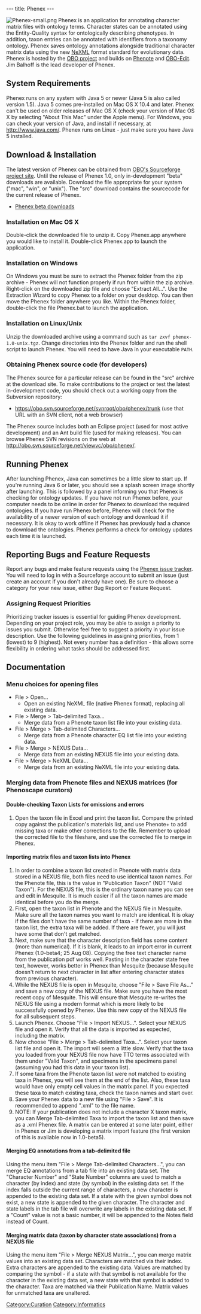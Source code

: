---
title: Phenex
---

[[Image:Phenex-small.png|right]]
Phenex is an application for annotating character matrix files with ontology terms.  Character states can be annotated using the Entity-Quality syntax for ontologically describing phenotypes.  In addition, taxon entries can be annotated with identifiers from a taxonomy ontology.  Phenex saves ontology annotations alongside traditional character matrix data using the new [http://www.nexml.org NeXML] format standard for evolutionary data.  Phenex is hosted by the [http://www.obofoundry.org/ OBO project] and builds on [http://www.phenote.org/ Phenote] and [http://oboedit.org/ OBO-Edit]. Jim Balhoff is the lead developer of Phenex.

==System Requirements==
Phenex runs on any system with Java 5 or newer (Java 5 is also called version 1.5).  Java 5 comes pre-installed on Mac OS X 10.4 and later.  Phenex can't be used on older releases of Mac OS X (check your version of Mac OS X by selecting "About This Mac" under the Apple menu).  For Windows, you can check your version of Java, and install if necessary, at http://www.java.com/.  Phenex runs on Linux - just make sure you have Java 5 installed.

==Download & Installation==
The latest version of Phenex can be obtained from [http://sourceforge.net/projects/obo/ OBO's Sourceforge project site].  Until the release of Phenex 1.0, only in-development "beta" downloads are available.  Download the file appropriate for your system ("mac", "win", or "unix").  The "src" download contains the sourcecode for the current release of Phenex.
* [http://sourceforge.net/project/showfiles.php?group_id=76834&package_id=295042 Phenex beta downloads]
===Installation on Mac OS X===
Double-click the downloaded file to unzip it.  Copy Phenex.app anywhere you would like to install it.  Double-click Phenex.app to launch the application.

===Installation on Windows===
On Windows you must be sure to extract the Phenex folder from the zip archive - Phenex will not function properly if run from within the zip archive.  Right-click on the downloaded zip file and choose "Extract All...".  Use the Extraction Wizard to copy Phenex to a folder on your desktop.  You can then move the Phenex folder anywhere you like.  Within the Phenex folder, double-click the file Phenex.bat to launch the application.

===Installation on Linux/Unix===
Unzip the downloaded archive using a command such as <code>tar zxvf phenex-1.0-unix.tgz</code>. Change directories into the Phenex folder and run the shell script to launch Phenex. You will need to have Java in your executable <code>PATH</code>.

===Obtaining Phenex source code (for developers)===
The Phenex source for a particular release can be found in the "src" archive at the download site.  To make contributions to the project or test the latest in-development code, you should check out a working copy from the Subversion repository:
* https://obo.svn.sourceforge.net/svnroot/obo/phenex/trunk (use that URL with an SVN client, not a web browser)
The Phenex source includes both an Eclipse project (used for most active development) and an Ant build file (used for making releases).  You can browse Phenex SVN revisions on the web at http://obo.svn.sourceforge.net/viewvc/obo/phenex/.

==Running Phenex==
After launching Phenex, Java can sometimes be a little slow to start up.  If you're running Java 6 or later, you should see a splash screen image shortly after launching.  This is followed by a panel informing you that Phenex is checking for ontology updates.  If you have not run Phenex before, your computer needs to be online in order for Phenex to download the required ontologies.  If you have run Phenex before, Phenex will check for the availability of a newer version of each ontology and download it if necessary.  It is okay to work offline if Phenex has previously had a chance to download the ontologies.  Phenex performs a check for ontology updates each time it is launched.

==Reporting Bugs and Feature Requests==
Report any bugs and make feature requests using the [http://sourceforge.net/tracker/?group_id=76834&atid=1116214 Phenex issue tracker].  You will need to log in with a Sourceforge account to submit an issue (just create an account if you don't already have one).  Be sure to choose a category for your new issue, either Bug Report or Feature Request.
===Assigning Request Priorities===
Prioritizing tracker issues is essential for guiding Phenex development. Depending on your project role, you may be able to assign a priority to issues you submit.  Otherwise feel free to suggest a priority in your issue description.  Use the following guidelines in assigning priorities, from 1 (lowest) to 9 (highest).  Not every number has a definition - this allows some flexibility in ordering what tasks should be addressed first.

==Documentation==

===Menu choices for opening files===
* File > Open...
** Open an existing NeXML file (native Phenex format), replacing all existing data.
* File > Merge > Tab-delimited Taxa...
** Merge data from a Phenote taxon list file into your existing data.
* File > Merge > Tab-delimited Characters...
** Merge data from a Phenote character EQ list file into your existing data.
* File > Merge > NEXUS Data...
** Merge data from an existing NEXUS file into your existing data.
* File > Merge > NeXML Data...
** Merge data from an existing NeXML file into your existing data.

===Merging data from Phenote files and NEXUS matrices (for Phenoscape curators)===

====Double-checking Taxon Lists for omissions and errors====

#Open the taxon file in Excel and print the taxon list.  Compare the printed copy against the publication's materials list, and use Phenote+ to add missing taxa or make other corrections to the file. Remember to upload the corrected file to the fileshare, and use the corrected file to merge in Phenex.

====Importing matrix files and taxon lists into Phenex====
# In order to combine a taxon list created in Phenote with matrix data stored in a NEXUS file, both files need to use identical taxon names.  For the Phenote file, this is the value in "Publication Taxon" (NOT "Valid Taxon").  For the NEXUS file, this is the ordinary taxon name you can see and edit in Mesquite.  It is much easier if all the taxon names are made identical before you do the merge.
# First, open the  taxon list in Phenote and the NEXUS file in Mesquite.  Make sure all the taxon names you want to match are identical.  It is okay if the files don't have the same number of taxa - if there are more in the taxon list, the extra taxa will be added.  If there are fewer, you will just have some that don't get matched.
# Next, make sure that the character description field has some content (more than numerical).  If it is blank, it leads to an import error in current Phenex (1.0-beta4; 25 Aug 08).  Copying the free text character name from the publication pdf works well.  Pasting in the character state free text, however, works better in Phenex than Mesquite (because Mesquite doesn't return to next character in list after entering character states from previous character).
# While the NEXUS file is open in Mesquite, choose "File > Save File As..." and save a new copy of the NEXUS file.  Make sure you have the most recent copy of Mesquite.  This will ensure that Mesquite re-writes the NEXUS file using a modern format which is more likely to be successfully opened by Phenex.  Use this new copy of the NEXUS file for all subsequent steps.
# Launch Phenex.  Choose "File > Import NEXUS...".  Select your NEXUS file and open it.  Verify that all the data is imported as expected, including the matrix.
# Now choose "File > Merge > Tab-delimited Taxa...".  Select your taxon list file and open it.  The import will seem a little slow.  Verify that the taxa you loaded from your NEXUS file now have TTO terms associated with them under "Valid Taxon", and specimens in the specimens panel (assuming you had this data in your taxon list).
# If some taxa from the Phenote taxon list were not matched to existing taxa in Phenex, you will see them at the end of the list.  Also, these taxa would have only empty cell values in the matrix panel.  If you expected these taxa to match existing taxa, check the taxon names and start over.
# Save your Phenex data to a new file using "File > Save".  It is recommended to append ".xml" to the file name.
# NOTE: If your publication does not include a character X taxon matrix, you can Merge Tab-delimited Taxa to import the taxon list and then save as a .xml Phenex file. A matrix can be entered at some later point, either in Phenex or Jim is developing a matrix import feature (the first version of this is available now in 1.0-beta5).

====Merging EQ annotations from a tab-delimited file====
Using the menu item "File > Merge Tab-delimited Characters...", you can merge EQ annotations from a tab file into an existing data set. The "Character Number" and "State Number" columns are used to match a character (by index) and state (by symbol) in the existing data set.  If the index falls outside the current range of characters, a new character is appended to the existing data set.  If a state with the given symbol does not exist, a new state is appended to the given character.  The character and state labels in the tab file will overwrite any labels in the existing data set.  If a "Count" value is not a basic number, it will be appended to the Notes field instead of Count.

====Merging matrix data (taxon by character state associations) from a NEXUS file====
Using the menu item "File > Merge NEXUS Matrix...", you can merge matrix values into an existing data set.  Characters are matched via their index. Extra characters are appended to the existing data. Values are matched by comparing the symbol - if a state with that symbol is not available for the character in the existing data set, a new state with that symbol is added to the character. Taxa are matched via their Publication Name.  Matrix values for unmatched taxa are unaltered.

[[Category:Curation]]
[[Category:Informatics]]
